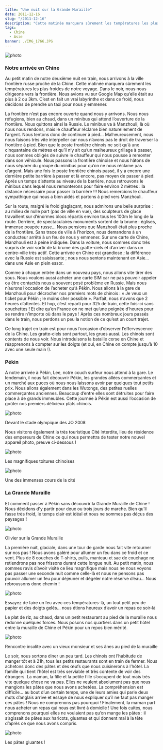 ```yaml
---
title: "Une nuit sur la Grande Muraille"
date: 2011-12-16
slug: "/2011-12-16"
description: "Cette matinée marquera sûrement les températures les plus froides de notre voyage..."
tags:
  - Chine
  - Asie
banner: ./IMG_1766.JPG
---
```


![photo](./IMG_1683.JPG)

### Notre arrivée en Chine

Au petit matin de notre deuxième nuit en train, nous arrivons à la ville frontière russe proche de la Chine. Cette matinée marquera sûrement les températures les plus froides de notre voyage. Dans le noir, nous nous dirigeons vers la frontière. Nous avions vu sur Google Map qu’elle était au plus à 2 ou 3km. C’est en fait un vrai labyrinthe et dans ce froid, nous décidons de prendre un taxi pour nous y emmener.

La frontière n’est pas encore ouverte quand nous y arrivons. Nous nous réfugions, bien au chaud, dans un minibus qui attend l’ouverture de la frontière. Nous quittons ainsi la Russie. Le minibus va à Manzhouli, là où nous nous rendons, mais le chauffeur réclame bien naturellement de l’argent. Nous tentons donc de continuer à pied… Malheureusement, nous nous faisons très vite interpeller car nous n’avons pas le droit de traverser la frontière à pied. Bien que le poste frontière chinois ne soit qu’à une cinquantaine de mètres et qu’il n’y ait qu’un malheureux grillage à passer, nous sommes obligés de suivre le chauffeur qui nous pousse à remonter dans son véhicule. Nous passons la frontière chinoise et nous hâtons de nous séparer du groupe du minibus pour qu’on ne nous réclame pas d’argent. Mais une fois le poste frontière chinois passé, il y a encore une dernière petite barrière à passer et là encore, pas moyen de passer à pied. Après un temps d’attente au niveau de la barrière, nous retrouvons le minibus dans lequel nous remonterons pour faire environ 2 mètres : la distance nécessaire pour passer la barrière !!! Nous remercions le chauffeur sympathique qui nous a bien aidés et partons à pied vers Manzhouli.

Sur la route, malgré le froid glaglaçant, nous admirons une belle surprise : au milieu de nulle part (pas de ville en vue), des sculpteurs de glace travaillent sur d’énormes blocs répartis environ tous les 100m le long de la route. Derrière, de spectaculaires monuments sortent de la brume : églises, immense poupée russe… Nous pensions que Manzhouli était plus proche de la frontière. Sans trace de ville à l’horizon, nous demandons à un conducteur arrêté à un feu de nous y emmener. Sur une carte de Chine, Manzhouli est à peine indiquée. Dans la voiture, nous sommes donc très surpris de voir sortir de la brume des gratte-ciels et d’arriver dans un centre-ville très actif. Cette arrivée en Chine est grandiose ; la différence avec la Russie est saisissante ; nous nous sentons maintenant en Asie… dans une Asie en plein essor.

Comme à chaque entrée dans un nouveau pays, nous allons vite tirer des sous. Nous voulons aussi acheter une carte SIM car ne pas pouvoir appeler ou être contactés nous a souvent posé problème en Russie. Mais nous n’aurons l’occasion de l’acheter qu’à Pékin. Nous allons à la gare de Manzhouli pour décrocher nos premiers mots de chinois : « Je veux un ticket pour Pékin ; le moins cher possible ». Parfait, nous n’avons que 2 heures d’attentes. Et hop, c’est reparti pour 32h de train, cette fois-ci sans couchettes ! Et dire qu’en France on ne met qu’une poignée d’heures pour se rendre n’importe où dans le pays ! Après ces nombreux jours passés dans le train, nous perdons un peu la notion de ce qu’est un court trajet.

Ce long trajet en train est pour nous l’occasion d’observer l’effervescence de la Chine. Les gratte-ciels sont partout, les grues aussi. Les chinois sont contents de nous voir. Nous introduisons la bataille corse en Chine et réapprenons à compter sur les doigts (et oui, en Chine on compte jusqu’à 10 avec une seule main !).

### Pékin

A notre arrivée à Pékin, Lee, notre couch surfeur nous attend à la gare. Le lendemain, il nous fait découvrir Pékin, les grandes allées commerçantes et un marché aux puces où nous nous laissons avoir par quelques tout petits prix. Nous allons également dans les Wutongs, des petites ruelles commerçantes anciennes. Beaucoup d’entre elles sont détruites pour faire place à de grands immeubles. Cette journée à Pékin est aussi l’occasion de goûter nos premiers délicieux plats chinois.

![photo](./IMG_1674.JPG)

<div class="img-caption">Devant le stade olympique des JO 2008</div>

Nous visitons également la très touristique Cité Interdite, lieu de résidence des empereurs de Chine ce qui nous permettra de tester notre nouvel appareil photo, preuve ci-dessous !

![photo](./IMG_1709.JPG)

<div class="img-caption">Les magnifiques toitures chinoises</div>

![photo](./IMG_1698.JPG)

<div class="img-caption">Une des immenses cours de la cité</div>

### La Grande Muraille

Et comment passer à Pékin sans découvrir la Grande Muraille de Chine ! Nous décidons d'y partir pour deux ou trois jours de marche. Bien qu’il fasse très froid, le temps clair est idéal et nous ne sommes pas déçus des paysages !

![photo](./IMG_1770.JPG)

<div class="img-caption">Olivier sur la Grande Muraille</div>

La première nuit, glaciale, dans une tour de garde nous fait vite retourner sur nos pas ! Nous avons galéré pour allumer un feu dans ce froid et ce vent. Plus de 8 couches de T-shirts, pulls, manteau et sac de couchage ne retiendrons pas nos frissons durant cette longue nuit. Au petit matin, nous sommes ravis d’avoir visité ce lieu magnifique mais nous ne nous voyons pas passer une seconde nuit comme celle-là et nous ne pensons pas pouvoir allumer un feu pour déjeuner et dégeler notre réserve d’eau… Nous rebroussons donc chemin !

![photo](./IMG_1806.JPG)

<div class="img-caption">
  Essayez de faire un feu avec ces températures-là, un tout petit peu de papier
  et des doigts gelés… nous étions heureux d’avoir un repas ce soir-là
</div>

Le plat de riz, au chaud, dans un petit restaurant au pied de la muraille nous redonne quelques forces. Nous posons nos quartiers dans un petit hôtel entre la muraille de Chine et Pékin pour un repos bien mérité.

![photo](./IMG_1811.JPG)

<div class="img-caption">
  Rencontre insolite avec un vieux monsieur et ses ânes au pied de la muraille
</div>

Le soir, nous sortons diner un peu tard. Les chinois ont l’habitude de manger tôt et à 21h, tous les petits restaurants sont en train de fermer. Nous achetons donc des pâtes et des œufs que nous cuisinerons à l’hôtel. La famille qui tient l’hôtel est très serviable et très contente de voir des étrangers. La maman, la fille et la petite fille s’occupent de tout mais très vite quelque chose ne va pas. Elles ne veulent absolument pas que nous mangions les pâtes que nous avons achetées. La compréhension est difficile… au bout d’un certain temps, une de leurs amies qui parle deux mots d’anglais arrive et essaye de nous expliquer qu’il ne faut pas manger ces pâtes ! Nous ne comprenons pas pourquoi ! Finalement, la maman part nous acheter un repas qui nous est livré à domicile ! Une fois cuites, nous comprenons pourquoi elles ne voulaient pas qu’on mange les pâtes : il s’agissait de pâtes aux haricots, gluantes et qui donnent mal à la tête d’après ce que nous avons compris.

![photo](./IMG_1813.JPG)

<div class="img-caption">Les pâtes gluantes !</div>
